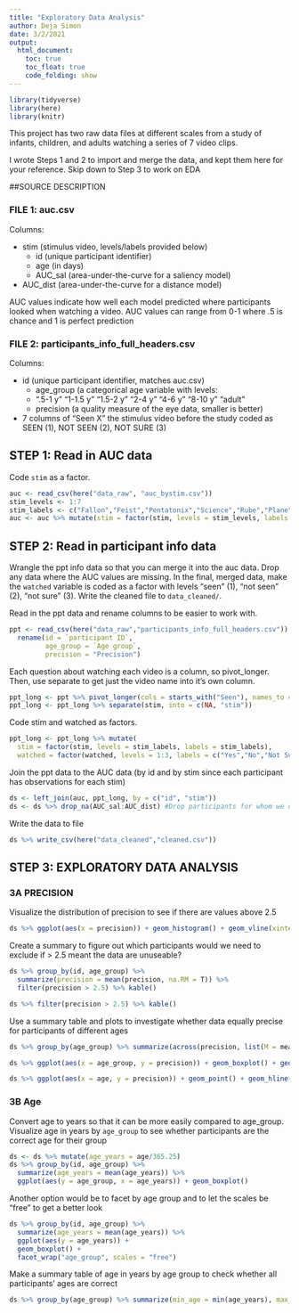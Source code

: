 ```yaml
---
title: "Exploratory Data Analysis"
author: Deja Simon
date: 3/2/2021
output:
  html_document:
    toc: true
    toc_float: true
    code_folding: show
---
```


```r
library(tidyverse)
library(here)
library(knitr)
```

This project has two raw data files at different scales from a study of infants, children, and adults watching a series of 7 video clips.

I wrote Steps 1 and 2 to import and merge the data, and kept them here for your reference.
Skip down to Step 3 to work on EDA

##SOURCE DESCRIPTION

### FILE 1: auc.csv

Columns:

* stim (stimulus video, levels/labels provided below)
  * id (unique participant identifier)
  * age (in days)
  * AUC_sal (area-under-the-curve for a saliency model)
* AUC_dist (area-under-the-curve for a distance model)

AUC values indicate how well each model predicted where participants looked when watching a video. AUC values can range from 0-1 where .5 is chance and 1 is perfect prediction

### FILE 2: participants_info_full_headers.csv

Columns:

* id (unique participant identifier, matches auc.csv)
  * age_group (a categorical age variable with levels:
  * ".5-1 y" "1-1.5 y" "1.5-2 y" "2-4 y" "4-6 y" "8-10 y" "adult" 
  * precision (a quality measure of the eye data, smaller is better)
* 7 columns of "Seen X" the stimulus video before the study coded as SEEN (1), NOT SEEN (2), NOT SURE (3) 

## STEP 1: Read in AUC data

Code `stim` as a factor.

```r
auc <- read_csv(here("data_raw", "auc_bystim.csv"))
stim_levels <- 1:7
stim_labels <- c("Fallon","Feist","Pentatonix","Science","Rube","Plane","Dogs")
auc <- auc %>% mutate(stim = factor(stim, levels = stim_levels, labels = stim_labels))
```

## STEP 2: Read in participant info data

Wrangle the ppt info data so that you can merge it into the auc data. Drop any data where the AUC values are missing. In the final, merged data, make the `watched` variable is coded as a factor with levels "seen" (1), "not seen" (2), "not sure" (3). Write the cleaned file to `data_cleaned/`.

Read in the ppt data and rename columns to be easier to work with.

```r
ppt <- read_csv(here("data_raw","participants_info_full_headers.csv")) %>% 
  rename(id = `participant ID`,
         age_group = `Age group`,
         precision = "Precision")
```

Each question about watching each video is a column, so pivot_longer. Then, use separate to get just the video name into it's own column.

```r
ppt_long <- ppt %>% pivot_longer(cols = starts_with("Seen"), names_to = "stim", values_to = "watched")
ppt_long <- ppt_long %>% separate(stim, into = c(NA, "stim"))
```

Code stim and watched as factors.

```r
ppt_long <- ppt_long %>% mutate(
  stim = factor(stim, levels = stim_labels, labels = stim_labels),
  watched = factor(watched, levels = 1:3, labels = c("Yes","No","Not Sure")))
```

Join the ppt data to the AUC data (by id and by stim since each participant has observations for each stim)

```r
ds <- left_join(auc, ppt_long, by = c("id", "stim"))
ds <- ds %>% drop_na(AUC_sal:AUC_dist) #Drop participants for whom we don't have data for the DV
```

Write the data to file

```r
ds %>% write_csv(here("data_cleaned","cleaned.csv"))
```

## STEP 3: EXPLORATORY DATA ANALYSIS

### 3A PRECISION

Visualize the distribution of precision to see if there are values above 2.5

```r
ds %>% ggplot(aes(x = precision)) + geom_histogram() + geom_vline(xintercept = 2.5)
```

Create a summary to figure out which participants would we need to exclude if > 2.5 meant the data are unuseable? 

```r
ds %>% group_by(id, age_group) %>% 
  summarize(precision = mean(precision, na.RM = T)) %>% 
  filter(precision > 2.5) %>% kable()
```

```r
ds %>% filter(precision > 2.5) %>% kable()
```

Use a summary table and plots to investigate whether data equally precise for participants of different ages

```r
ds %>% group_by(age_group) %>% summarize(across(precision, list(M = mean, MIN = min, MAX = max))) %>% kable()
```

```r
ds %>% ggplot(aes(x = age_group, y = precision)) + geom_boxplot() + geom_hline(yintercept = 2.5)
```

```r
ds %>% ggplot(aes(x = age, y = precision)) + geom_point() + geom_hline(yintercept = 2.5)
```

### 3B Age

Convert age to years so that it can be more easily compared to age_group. Visualize age in years by `age_group` to see whether participants are the correct age for their group

```r
ds <- ds %>% mutate(age_years = age/365.25)
ds %>% group_by(id, age_group) %>% 
  summarize(age_years = mean(age_years)) %>% 
  ggplot(aes(y = age_group, x = age_years)) + geom_boxplot()
```

Another option would be to facet by age group and to let the scales be "free" to get a better look

```r
ds %>% group_by(id, age_group) %>% 
  summarize(age_years = mean(age_years)) %>% 
  ggplot(aes(y = age_years)) + 
  geom_boxplot() + 
  facet_wrap("age_group", scales = "free")
```

Make a summary table of age in years by age group to check whether all participants' ages are correct

```r
ds %>% group_by(age_group) %>% summarize(min_age = min(age_years), max_age = max(age_years))
```

